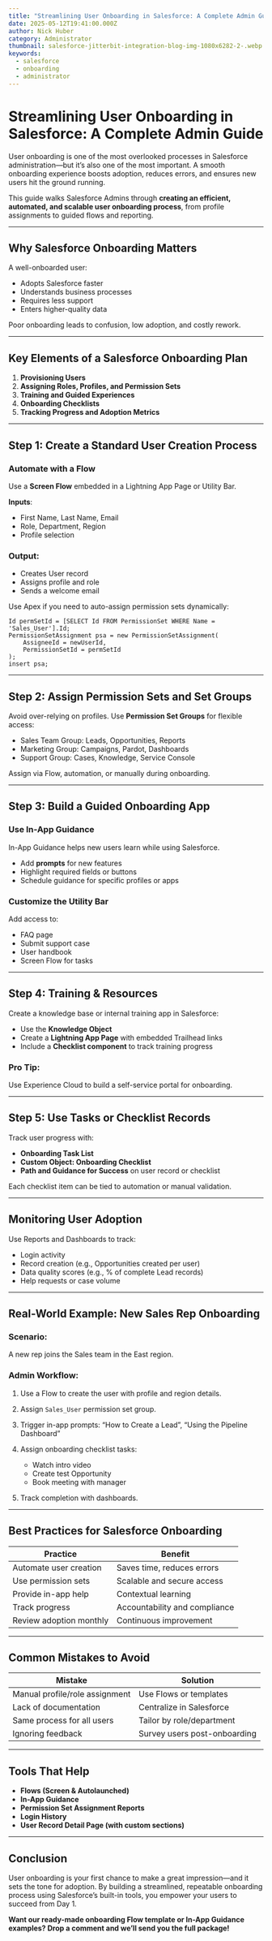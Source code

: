 ```yaml
---
title: "Streamlining User Onboarding in Salesforce: A Complete Admin Guide"
date: 2025-05-12T19:41:00.000Z
author: Nick Huber
category: Administrator
thumbnail: salesforce-jitterbit-integration-blog-img-1080x6282-2-.webp
keywords:
  - salesforce
  - onboarding
  - administrator
---
```



# Streamlining User Onboarding in Salesforce: A Complete Admin Guide

User onboarding is one of the most overlooked processes in Salesforce administration—but it’s also one of the most important. A smooth onboarding experience boosts adoption, reduces errors, and ensures new users hit the ground running.

This guide walks Salesforce Admins through **creating an efficient, automated, and scalable user onboarding process**, from profile assignments to guided flows and reporting.

---

## Why Salesforce Onboarding Matters

A well-onboarded user:

- Adopts Salesforce faster
- Understands business processes
- Requires less support
- Enters higher-quality data

Poor onboarding leads to confusion, low adoption, and costly rework.

---

## Key Elements of a Salesforce Onboarding Plan

1. **Provisioning Users**
2. **Assigning Roles, Profiles, and Permission Sets**
3. **Training and Guided Experiences**
4. **Onboarding Checklists**
5. **Tracking Progress and Adoption Metrics**

---

## Step 1: Create a Standard User Creation Process

### Automate with a Flow

Use a **Screen Flow** embedded in a Lightning App Page or Utility Bar.

**Inputs**:
- First Name, Last Name, Email
- Role, Department, Region
- Profile selection

### Output:
- Creates User record
- Assigns profile and role
- Sends a welcome email

Use Apex if you need to auto-assign permission sets dynamically:

```apex
Id permSetId = [SELECT Id FROM PermissionSet WHERE Name = 'Sales_User'].Id;
PermissionSetAssignment psa = new PermissionSetAssignment(
    AssigneeId = newUserId,
    PermissionSetId = permSetId
);
insert psa;
```

---

## Step 2: Assign Permission Sets and Set Groups

Avoid over-relying on profiles. Use **Permission Set Groups** for flexible access:

- Sales Team Group: Leads, Opportunities, Reports
- Marketing Group: Campaigns, Pardot, Dashboards
- Support Group: Cases, Knowledge, Service Console

Assign via Flow, automation, or manually during onboarding.

---

## Step 3: Build a Guided Onboarding App

### Use In-App Guidance

In-App Guidance helps new users learn while using Salesforce.

- Add **prompts** for new features
- Highlight required fields or buttons
- Schedule guidance for specific profiles or apps

### Customize the Utility Bar

Add access to:
- FAQ page
- Submit support case
- User handbook
- Screen Flow for tasks

---

## Step 4: Training & Resources

Create a knowledge base or internal training app in Salesforce:

- Use the **Knowledge Object**
- Create a **Lightning App Page** with embedded Trailhead links
- Include a **Checklist component** to track training progress

### Pro Tip:

Use Experience Cloud to build a self-service portal for onboarding.

---

## Step 5: Use Tasks or Checklist Records

Track user progress with:

- **Onboarding Task List**
- **Custom Object: Onboarding Checklist**
- **Path and Guidance for Success** on user record or checklist

Each checklist item can be tied to automation or manual validation.

---

## Monitoring User Adoption

Use Reports and Dashboards to track:

- Login activity
- Record creation (e.g., Opportunities created per user)
- Data quality scores (e.g., % of complete Lead records)
- Help requests or case volume

---

## Real-World Example: New Sales Rep Onboarding

### Scenario:

A new rep joins the Sales team in the East region.

### Admin Workflow:

1. Use a Flow to create the user with profile and region details.
2. Assign `Sales_User` permission set group.
3. Trigger in-app prompts: “How to Create a Lead”, “Using the Pipeline Dashboard”
4. Assign onboarding checklist tasks:
   - Watch intro video
   - Create test Opportunity
   - Book meeting with manager

5. Track completion with dashboards.

---

## Best Practices for Salesforce Onboarding

| Practice | Benefit |
|---------|---------|
| Automate user creation | Saves time, reduces errors |
| Use permission sets | Scalable and secure access |
| Provide in-app help | Contextual learning |
| Track progress | Accountability and compliance |
| Review adoption monthly | Continuous improvement |

---

## Common Mistakes to Avoid

| Mistake | Solution |
|--------|----------|
| Manual profile/role assignment | Use Flows or templates |
| Lack of documentation | Centralize in Salesforce |
| Same process for all users | Tailor by role/department |
| Ignoring feedback | Survey users post-onboarding |

---

## Tools That Help

- **Flows (Screen & Autolaunched)**
- **In-App Guidance**
- **Permission Set Assignment Reports**
- **Login History**
- **User Record Detail Page (with custom sections)**

---

## Conclusion

User onboarding is your first chance to make a great impression—and it sets the tone for adoption. By building a streamlined, repeatable onboarding process using Salesforce’s built-in tools, you empower your users to succeed from Day 1.

**Want our ready-made onboarding Flow template or In-App Guidance examples? Drop a comment and we’ll send you the full package!**
